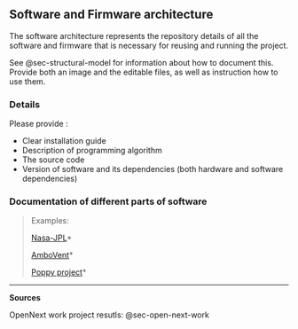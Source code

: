 ## Software and Firmware architecture {#sec-software-and-firmware-architecture}

The software architecture represents the repository details of all the software and firmware that is necessary for reusing and running the project.

See @sec-structural-model for information about how to document this.
Provide both an image and the editable files, as well as instruction how to use them.


### Details

Please provide :

-   Clear installation guide
-   Description of programming algorithm\
-   The source code
-   Version of software and its dependencies (both hardware and software dependencies)

### Documentation of different parts of software 

> Examples:
>
> [Nasa-JPL](https://github.com/nasa-jpl/open-source-rover/tree/master/software)\*
>
> [AmboVent](https://github.com/AmboVent-1690-108/AmboVent/tree/master/3-Software)\*
>
> [Poppy project](https://docs.poppy-project.org/en/installation/)\*

------------------------------------------------------------------------

**Sources**

OpenNext work project resutls: @sec-open-next-work
